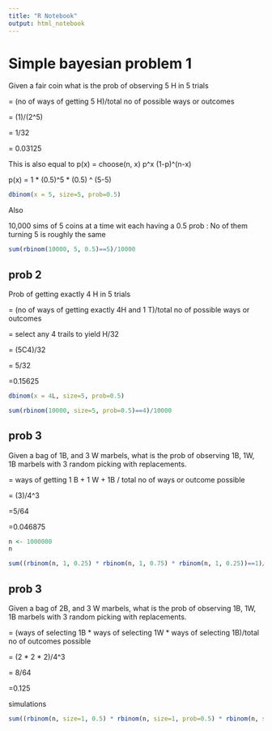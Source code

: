 ```yaml
---
title: "R Notebook"
output: html_notebook
---
```


# Simple bayesian problem 1

| Given a fair coin what is the prob of observing 5 H in 5 trials

= (no of ways of getting 5 H)/total no of possible ways or outcomes

= (1)/(2^5)

= 1/32

= 0.03125

This is also equal to 
p(x) = choose(n, x) p^x (1-p)^(n-x)

p(x) = 1 * (0.5)^5 * (0.5) ^ (5-5)
```r
dbinom(x = 5, size=5, prob=0.5)
```
Also

10,000 sims of 5 coins at a time wit each having a 0.5 prob : No of them turning 5 is roughly the same
```r
sum(rbinom(10000, 5, 0.5)==5)/10000

```




## prob 2

Prob of getting exactly 4 H in 5 trials

= (no of ways of getting exactly 4H and 1 T)/total no of possible ways or outcomes

= select any 4 trails to yield H/32

= (5C4)/32

= 5/32

=0.15625

```r
dbinom(x = 4L, size=5, prob=0.5)
```

```r
sum(rbinom(10000, size=5, prob=0.5)==4)/10000
```


## prob 3 

| Given a bag of 1B, and 3 W marbels, what is the prob of observing 1B, 1W, 1B marbels with 3 random picking with replacements.

= ways of getting 1 B + 1 W + 1B / total no of ways or outcome possible

= (3)/4^3

=5/64

=0.046875

```r
n <- 1000000
n
```


```r
sum((rbinom(n, 1, 0.25) * rbinom(n, 1, 0.75) * rbinom(n, 1, 0.25))==1)/n
```

## prob 3 

| Given a bag of 2B, and 3 W marbels, what is the prob of observing 1B, 1W, 1B marbels with 3 random picking with replacements.

= (ways of selecting 1B * ways of selecting 1W * ways of selecting 1B)/total no of outcomes possible

 = (2 * 2 * 2)/4^3
 
 = 8/64
 
 =0.125

simulations

```r
sum((rbinom(n, size=1, 0.5) * rbinom(n, size=1, prob=0.5) * rbinom(n, size=1, prob=0.5))==1)/n
```

